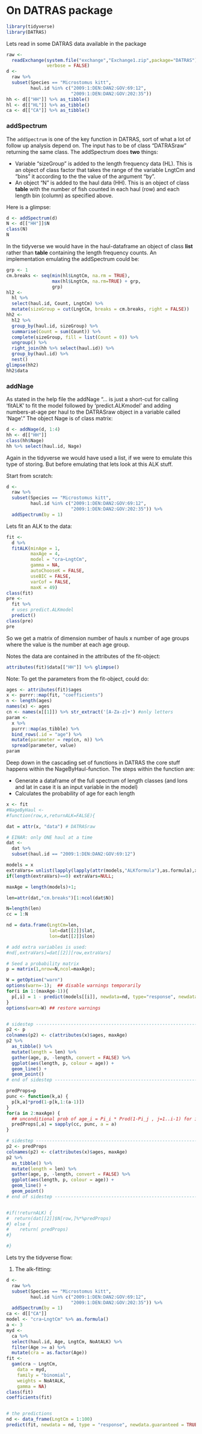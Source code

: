 # On DATRAS package {#DATRAS-package}

```r
library(tidyverse)
library(DATRAS)
```

Lets read in some DATRAS data available in the package
```r
raw <- 
  readExchange(system.file("exchange","Exchange1.zip",package="DATRAS"),
               verbose = FALSE)
d <- 
  raw %>% 
  subset(Species == "Microstomus kitt",
         haul.id %in% c("2009:1:DEN:DAN2:GOV:69:12",
                        "2009:1:DEN:DAN2:GOV:202:35"))
hh <- d[["HH"]] %>% as_tibble()
hl <- d[["HL"]] %>% as_tibble()
ca <- d[["CA"]] %>% as_tibble()
```

### addSpectrum

The `addSpectrum` is one of the key function in DATRAS, sort of what a lot of follow up analysis depend on. The input has to be of class "DATRASraw" returning the same class. The addSpectrum does **two** things:

* Variable "sizeGroup" is added to the length frequency data (HL). This is an object of class factor that takes the range of the variable LngtCm and "bins" it according to the the value of the argument "by".
* An object "N" is added to the haul data (HH). This is an object of class **table** with the number of fish counted in each haul (row) and each length bin (column) as specified above.

Here is a glimpse:
```r
d <- addSpectrum(d)
N <- d[["HH"]]$N
class(N)
N
```

In the tidyverse we would have in the haul-dataframe an object of class **list** rather than **table** containing the length frequency counts. An implementation emulating the addSpectrum could be:

```r
grp <- 1
cm.breaks <- seq(min(hl$LngtCm, na.rm = TRUE),
                 max(hl$LngtCm, na.rm=TRUE) + grp,
                 grp)
hl2 <-
  hl %>%
  select(haul.id, Count, LngtCm) %>%
  mutate(sizeGroup = cut(LngtCm, breaks = cm.breaks, right = FALSE)) 
hh2 <-
  hl2 %>% 
  group_by(haul.id, sizeGroup) %>%
  summarise(Count = sum(Count)) %>%
  complete(sizeGroup, fill = list(Count = 0)) %>%
  ungroup() %>% 
  right_join(hh %>% select(haul.id)) %>% 
  group_by(haul.id) %>% 
  nest()
glimpse(hh2)
hh2$data
```

### addNage

As stated in the help file the addNage "... is just a short-cut for calling 'fitALK' to fit the model followed by 'predict.ALKmodel' and adding numbers-at-age per haul to the DATRASraw object in a variable called 'Nage'."
The object Nage is of class matrix:
```r
d <- addNage(d, 1:4)
hh <- d[["HH"]]
class(hh$Nage)
hh %>% select(haul.id, Nage)
```

Again in the tidyverse we would have used a list, if we were to emulate this type of storing. But before emulating that lets look at this ALK stuff.

Start from scratch:
```r
d <- 
  raw %>% 
  subset(Species == "Microstomus kitt",
         haul.id %in% c("2009:1:DEN:DAN2:GOV:69:12",
                        "2009:1:DEN:DAN2:GOV:202:35")) %>% 
  addSpectrum(by = 1)
```

Lets fit an ALK to the data:
```r
fit <-
  d %>%
  fitALK(minAge = 1,
         maxAge = 4,
         model = "cra~LngtCm",
         gamma = NA,
         autoChooseK = FALSE,
         useBIC = FALSE,
         varCof = FALSE,
         maxK = 49)
class(fit)
pre <- 
  fit %>% 
  # uses predict.ALKmodel
  predict()
class(pre)
pre
```

So we get a matrix of dimension number of hauls x number of age groups where the value is the number at each age group.

Notes the data are contained in the attributes of the fit-object:
```r
attributes(fit)$data[["HH"]] %>% glimpse()
```

Note: To get the parameters from the fit-object, could do:
```r
ages <- attributes(fit)$ages
x <- purrr::map(fit, "coefficients")
n <- length(ages)
names(x) <- ages
cn <- names(x[[1]]) %>% str_extract('[A-Za-z]+') #only letters
param <-
  x %>% 
  purrr::map(as_tibble) %>% 
  bind_rows(.id = "age") %>% 
  mutate(parameter = rep(cn, n)) %>% 
  spread(parameter, value)
param
```

Deep down in the cascading set of functions in DATRAS the core stuff happens within the NageByHaul-function. The steps within the function are:

* Generate a dataframe of the full spectrum of length classes (and lons and lat in case it is an input variable in the model)
* Calculates the probability of age for each length

```r
x <- fit
#NageByHaul <-
#function(row,x,returnALK=FALSE){

dat = attr(x, "data") # DATRASraw

# EINAR: only ONE haul at a time
dat <-
  dat %>% 
  subset(haul.id == "2009:1:DEN:DAN2:GOV:69:12")

models = x
extraVars= unlist(lapply(lapply(attr(models,"ALKformula"),as.formula),xtraVars,x=dat))
if(length(extraVars)==0) extraVars=NULL;

maxAge = length(models)+1;

len=attr(dat,"cm.breaks")[1:ncol(dat$N)]

N=length(len)
cc = 1:N

nd = data.frame(LngtCm=len,
                lat=dat[[2]]$lat,
                lon=dat[[2]]$lon)

# add extra variables is used:
#nd[,extraVars]=dat[[2]][row,extraVars]

# Seed a probability matrix
p = matrix(1,nrow=N,ncol=maxAge);

W = getOption("warn") 
options(warn=-1);  ## disable warnings temporarily
for(i in 1:(maxAge-1)){
  p[,i] = 1 - predict(models[[i]], newdata=nd, type="response", newdata.guaranteed=TRUE);
}
options(warn=W) ## restore warnings


# sidestep ---------------------------------------------------------------------
p2 <- p
colnames(p2) <- c(attributes(x)$ages, maxAge)
p2 %>% 
  as_tibble() %>% 
  mutate(length = len) %>% 
  gather(age, p, -length, convert = FALSE) %>% 
  ggplot(aes(length, p, colour = age)) +
  geom_line() +
  geom_point()
# end of sidestep --------------------------------------------------------------

predProps=p
punc <- function(k,a) {
  p[k,a]*prod(1-p[k,1:(a-1)])
}
for(a in 2:maxAge) {
  ## unconditional prob of age_i = Pi_i * Prod(1-Pi_j , j=1..i-1) for i>1. [Rindorf,Lewy p.2]
  predProps[,a] = sapply(cc, punc, a = a)
}

# sidestep ---------------------------------------------------------------------
p2 <- predProps
colnames(p2) <- c(attributes(x)$ages, maxAge)
p2 %>% 
  as_tibble() %>% 
  mutate(length = len) %>% 
  gather(age, p, -length, convert = FALSE) %>% 
  ggplot(aes(length, p, colour = age)) +
  geom_line() +
  geom_point()
# end of sidestep --------------------------------------------------------------


#if(!returnALK) { 
#  return(dat[[2]]$N[row,]%*%predProps)
#} else { 
#    return( predProps)
#}

#}
```

Lets try the tidyverse flow:

1. The alk-fitting:
```r
d <- 
  raw %>% 
  subset(Species == "Microstomus kitt",
         haul.id %in% c("2009:1:DEN:DAN2:GOV:69:12",
                        "2009:1:DEN:DAN2:GOV:202:35")) %>% 
  addSpectrum(by = 1)
ca <- d[["CA"]]
model <- "cra~LngtCm" %>% as.formula()
a <- 3
myd <- 
  ca %>% 
  select(haul.id, Age, LngtCm, NoAtALK) %>% 
  filter(Age >= a) %>% 
  mutate(cra = as.factor(Age))
fit <-
  gam(cra ~ LngtCm,
    data = myd,
    family = "binomial",
    weights = NoAtALK,
    gamma = NA)
class(fit)
coefficients(fit)


# the predictions
nd <- data_frame(LngtCm = 1:100)
predict(fit, newdata = nd, type = "response", newdata.guaranteed = TRUE)
```

